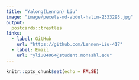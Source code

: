 ```yaml
---
title: "Yalong(Lennon) Liu"
image: "image/pexels-md-abdul-halim-2333293.jpg"
output:
  postcards::trestles
links:
  - label: GitHub
    url: "https://github.com/Lennon-Liu-417"
  - label: Email
    url: "yliu04064@student.monashl.edu"
---
```


```r
knitr::opts_chunk$set(echo = FALSE)
```
